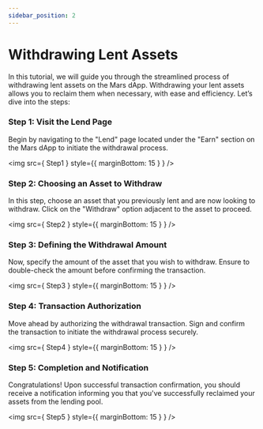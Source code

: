 ```yaml
---
sidebar_position: 2
---
```



# Withdrawing Lent Assets

In this tutorial, we will guide you through the streamlined process of withdrawing lent assets on the Mars dApp. Withdrawing your lent assets allows you to reclaim them when necessary, with ease and efficiency. Let’s dive into the steps:

### Step 1: Visit the Lend Page

Begin by navigating to the "Lend" page located under the "Earn" section on the Mars dApp to initiate the withdrawal process.

<img src={ Step1 } style={{ marginBottom: 15 } } />

### Step 2: Choosing an Asset to Withdraw 

In this step, choose an asset that you previously lent and are now looking to withdraw. Click on the "Withdraw" option adjacent to the asset to proceed.

<img src={ Step2 } style={{ marginBottom: 15 } } />

### Step 3: Defining the Withdrawal Amount

Now, specify the amount of the asset that you wish to withdraw. Ensure to double-check the amount before confirming the transaction.

<img src={ Step3 } style={{ marginBottom: 15 } } />

### Step 4: Transaction Authorization

Move ahead by authorizing the withdrawal transaction. Sign and confirm the transaction to initiate the withdrawal process securely.

<img src={ Step4 } style={{ marginBottom: 15 } } />

### Step 5: Completion and Notification

Congratulations! Upon successful transaction confirmation, you should receive a notification informing you that you've successfully reclaimed your assets from the lending pool.

<img src={ Step5 } style={{ marginBottom: 15 } } />
